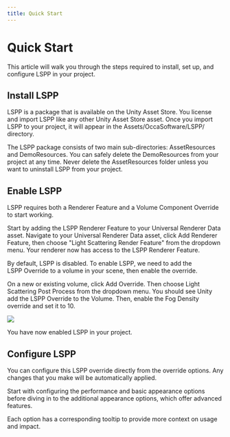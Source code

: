 ```yaml
---
title: Quick Start
---
```


# Quick Start

This article will walk you through the steps required to install, set up, and configure LSPP in your project.

## Install LSPP

LSPP is a package that is available on the Unity Asset Store. You license and import LSPP like any other Unity Asset Store asset. Once you import LSPP to your project, it will appear in the Assets/OccaSoftware/LSPP/ directory.

The LSPP package consists of two main sub-directories: AssetResources and DemoResources. You can safely delete the DemoResources from your project at any time. Never delete the AssetResources folder unless you want to uninstall LSPP from your project.

## Enable LSPP

LSPP requires both a Renderer Feature and a Volume Component Override to start working.

Start by adding the LSPP Renderer Feature to your Universal Renderer Data asset. Navigate to your Universal Renderer Data asset, click Add Renderer Feature, then choose "Light Scattering Render Feature" from the dropdown menu. Your renderer now has access to the LSPP Renderer Feature.

By default, LSPP is disabled. To enable LSPP, we need to add the LSPP Override to a volume in your scene, then enable the override.

On a new or existing volume, click Add Override. Then choose Light Scattering Post Process from the dropdown menu. You should see Unity add the LSPP Override to the Volume. Then, enable the Fog Density override and set it to 10.

![](/img/lspp/volume-override.webp)

You have now enabled LSPP in your project.

## Configure LSPP

You can configure this LSPP override directly from the override options. Any changes that you make will be automatically applied.

Start with configuring the performance and basic appearance options before diving in to the additional appearance options, which offer advanced features.

Each option has a corresponding tooltip to provide more context on usage and impact.
